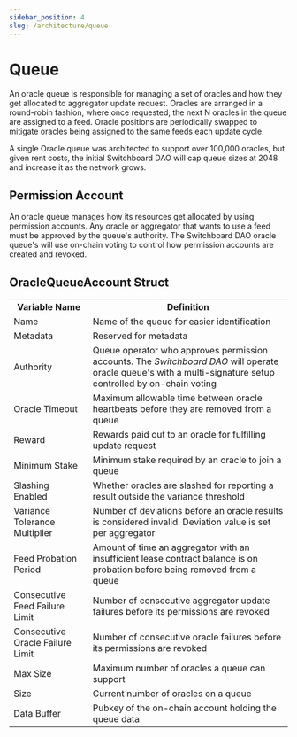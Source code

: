 ```yaml
---
sidebar_position: 4
slug: /architecture/queue
---
```


# Queue

An oracle queue is responsible for managing a set of oracles and how they get allocated to aggregator update request. Oracles are arranged in a round-robin fashion, where once requested, the next N oracles in the queue are assigned to a feed. Oracle positions are periodically swapped to mitigate oracles being assigned to the same feeds each update cycle.

A single Oracle queue was architected to support over 100,000 oracles, but given rent costs, the initial Switchboard DAO will cap queue sizes at 2048 and increase it as the network grows.

## Permission Account

An oracle queue manages how its resources get allocated by using permission accounts. Any oracle or aggregator that wants to use a feed must be approved by the queue's authority. The Switchboard DAO oracle queue's will use on-chain voting to control how permission accounts are created and revoked.

## OracleQueueAccount Struct

<table>
  <tr>
    <th>Variable Name</th>
    <th>Definition</th>
  </tr>
  <tr>
    <td>Name</td>
    <td>Name of the queue for easier identification</td>
  </tr>
  <tr>
    <td>Metadata</td>
    <td>Reserved for metadata</td>
  </tr>
  <tr>
    <td>Authority</td>
    <td>
      Queue operator who approves permission accounts. The <i>Switchboard DAO</i> will operate oracle queue's with a
      multi-signature setup controlled by on-chain voting
    </td>
  </tr>
  <tr>
    <td>Oracle Timeout</td>
    <td>Maximum allowable time between oracle heartbeats before they are removed from a queue</td>
  </tr>
  <tr>
    <td>Reward</td>
    <td>Rewards paid out to an oracle for fulfilling update request</td>
  </tr>
  <tr>
    <td>Minimum Stake</td>
    <td>Minimum stake required by an oracle to join a queue</td>
  </tr>
  <tr>
    <td>Slashing Enabled</td>
    <td>
      Whether oracles are slashed for reporting a result outside the variance
      threshold
    </td>
  </tr>
  <tr>
    <td>Variance Tolerance Multiplier</td>
    <td>Number of deviations before an oracle results is considered invalid. Deviation value is set per aggregator</td>
  </tr>
  <tr>
    <td>Feed Probation Period</td>
    <td>Amount of time an aggregator with an insufficient lease contract balance is on probation before being removed from a queue</td>
  </tr>

  <tr>
    <td>Consecutive Feed Failure Limit</td>
    <td>Number of consecutive aggregator update failures before its permissions are revoked</td>
  </tr>
  <tr>
    <td>Consecutive Oracle Failure Limit</td>
    <td>Number of consecutive oracle failures before its permissions are revoked</td>
  </tr>
  <tr>
    <td>Max Size</td>
    <td>Maximum number of oracles a queue can support</td>
  </tr>
  <tr>
    <td>Size</td>
    <td>Current number of oracles on a queue</td>
  </tr>
  <tr>
    <td>Data Buffer</td>
    <td>Pubkey of the on-chain account holding the queue data</td>
  </tr>
</table>
